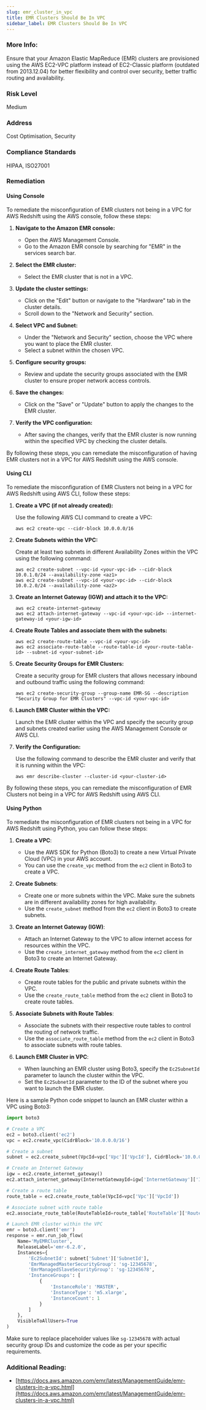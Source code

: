 ```yaml
---
slug: emr_cluster_in_vpc
title: EMR Clusters Should Be In VPC
sidebar_label: EMR Clusters Should Be In VPC
---
```


### More Info:

Ensure that your Amazon Elastic MapReduce (EMR) clusters are provisioned using the AWS EC2-VPC platform instead of EC2-Classic platform (outdated from 2013.12.04) for better flexibility and control over security, better traffic routing and availability.

### Risk Level

Medium

### Address

Cost Optimisation, Security

### Compliance Standards

HIPAA, ISO27001

### Remediation

#### Using Console

To remediate the misconfiguration of EMR clusters not being in a VPC for AWS Redshift using the AWS console, follow these steps:

1. **Navigate to the Amazon EMR console:**
   - Open the AWS Management Console.
   - Go to the Amazon EMR console by searching for "EMR" in the services search bar.

2. **Select the EMR cluster:**
   - Select the EMR cluster that is not in a VPC.

3. **Update the cluster settings:**
   - Click on the "Edit" button or navigate to the "Hardware" tab in the cluster details.
   - Scroll down to the "Network and Security" section.

4. **Select VPC and Subnet:**
   - Under the "Network and Security" section, choose the VPC where you want to place the EMR cluster.
   - Select a subnet within the chosen VPC.

5. **Configure security groups:**
   - Review and update the security groups associated with the EMR cluster to ensure proper network access controls.

6. **Save the changes:**
   - Click on the "Save" or "Update" button to apply the changes to the EMR cluster.

7. **Verify the VPC configuration:**
   - After saving the changes, verify that the EMR cluster is now running within the specified VPC by checking the cluster details.

By following these steps, you can remediate the misconfiguration of having EMR clusters not in a VPC for AWS Redshift using the AWS console.

#### Using CLI

To remediate the misconfiguration of EMR Clusters not being in a VPC for AWS Redshift using AWS CLI, follow these steps:

1. **Create a VPC (if not already created):**
   
   Use the following AWS CLI command to create a VPC:
   ```
   aws ec2 create-vpc --cidr-block 10.0.0.0/16
   ```

2. **Create Subnets within the VPC:**

   Create at least two subnets in different Availability Zones within the VPC using the following command:
   ```
   aws ec2 create-subnet --vpc-id <your-vpc-id> --cidr-block 10.0.1.0/24 --availability-zone <az1>
   aws ec2 create-subnet --vpc-id <your-vpc-id> --cidr-block 10.0.2.0/24 --availability-zone <az2>
   ```

3. **Create an Internet Gateway (IGW) and attach it to the VPC:**

   ```
   aws ec2 create-internet-gateway
   aws ec2 attach-internet-gateway --vpc-id <your-vpc-id> --internet-gateway-id <your-igw-id>
   ```

4. **Create Route Tables and associate them with the subnets:**

   ```
   aws ec2 create-route-table --vpc-id <your-vpc-id>
   aws ec2 associate-route-table --route-table-id <your-route-table-id> --subnet-id <your-subnet-id>
   ```

5. **Create Security Groups for EMR Clusters:**

   Create a security group for EMR clusters that allows necessary inbound and outbound traffic using the following command:
   ```
   aws ec2 create-security-group --group-name EMR-SG --description "Security Group for EMR Clusters" --vpc-id <your-vpc-id>
   ```

6. **Launch EMR Cluster within the VPC:**

   Launch the EMR cluster within the VPC and specify the security group and subnets created earlier using the AWS Management Console or AWS CLI.

7. **Verify the Configuration:**

   Use the following command to describe the EMR cluster and verify that it is running within the VPC:
   ```
   aws emr describe-cluster --cluster-id <your-cluster-id>
   ```

By following these steps, you can remediate the misconfiguration of EMR Clusters not being in a VPC for AWS Redshift using AWS CLI.

#### Using Python

To remediate the misconfiguration of EMR clusters not being in a VPC for AWS Redshift using Python, you can follow these steps:

1. **Create a VPC**:
   - Use the AWS SDK for Python (Boto3) to create a new Virtual Private Cloud (VPC) in your AWS account.
   - You can use the `create_vpc` method from the `ec2` client in Boto3 to create a VPC.

2. **Create Subnets**:
   - Create one or more subnets within the VPC. Make sure the subnets are in different availability zones for high availability.
   - Use the `create_subnet` method from the `ec2` client in Boto3 to create subnets.

3. **Create an Internet Gateway (IGW)**:
   - Attach an Internet Gateway to the VPC to allow internet access for resources within the VPC.
   - Use the `create_internet_gateway` method from the `ec2` client in Boto3 to create an Internet Gateway.

4. **Create Route Tables**:
   - Create route tables for the public and private subnets within the VPC.
   - Use the `create_route_table` method from the `ec2` client in Boto3 to create route tables.

5. **Associate Subnets with Route Tables**:
   - Associate the subnets with their respective route tables to control the routing of network traffic.
   - Use the `associate_route_table` method from the `ec2` client in Boto3 to associate subnets with route tables.

6. **Launch EMR Cluster in VPC**:
   - When launching an EMR cluster using Boto3, specify the `Ec2SubnetId` parameter to launch the cluster within the VPC.
   - Set the `Ec2SubnetId` parameter to the ID of the subnet where you want to launch the EMR cluster.

Here is a sample Python code snippet to launch an EMR cluster within a VPC using Boto3:

```python
import boto3

# Create a VPC
ec2 = boto3.client('ec2')
vpc = ec2.create_vpc(CidrBlock='10.0.0.0/16')

# Create a subnet
subnet = ec2.create_subnet(VpcId=vpc['Vpc']['VpcId'], CidrBlock='10.0.0.0/24', AvailabilityZone='us-east-1a')

# Create an Internet Gateway
igw = ec2.create_internet_gateway()
ec2.attach_internet_gateway(InternetGatewayId=igw['InternetGateway']['InternetGatewayId'], VpcId=vpc['Vpc']['VpcId'])

# Create a route table
route_table = ec2.create_route_table(VpcId=vpc['Vpc']['VpcId'])

# Associate subnet with route table
ec2.associate_route_table(RouteTableId=route_table['RouteTable']['RouteTableId'], SubnetId=subnet['Subnet']['SubnetId'])

# Launch EMR cluster within the VPC
emr = boto3.client('emr')
response = emr.run_job_flow(
    Name='MyEMRCluster',
    ReleaseLabel='emr-6.2.0',
    Instances={
        'Ec2SubnetId': subnet['Subnet']['SubnetId'],
        'EmrManagedMasterSecurityGroup': 'sg-12345678',
        'EmrManagedSlaveSecurityGroup': 'sg-12345678',
        'InstanceGroups': [
            {
                'InstanceRole': 'MASTER',
                'InstanceType': 'm5.xlarge',
                'InstanceCount': 1
            }
        ]
    },
    VisibleToAllUsers=True
)
```

Make sure to replace placeholder values like `sg-12345678` with actual security group IDs and customize the code as per your specific requirements.

### Additional Reading:

- [https://docs.aws.amazon.com/emr/latest/ManagementGuide/emr-clusters-in-a-vpc.html](https://docs.aws.amazon.com/emr/latest/ManagementGuide/emr-clusters-in-a-vpc.html) 

